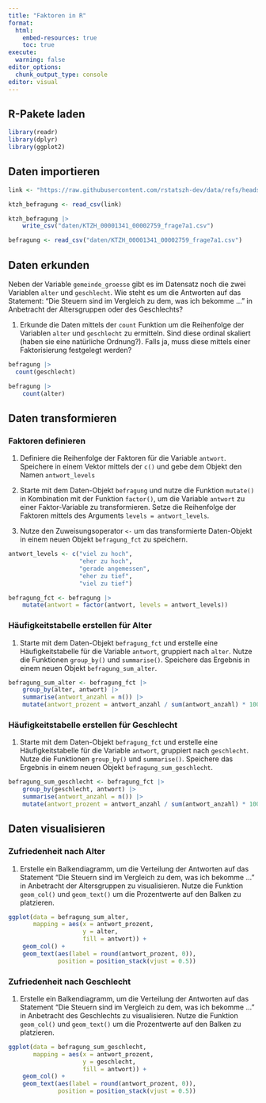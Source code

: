 ```yaml
---
title: "Faktoren in R"
format:
  html:
    embed-resources: true
    toc: true
execute:
  warning: false
editor_options: 
  chunk_output_type: console
editor: visual
---
```


## R-Pakete laden

```r
library(readr)
library(dplyr)
library(ggplot2)
```

## Daten importieren

```r

link <- "https://raw.githubusercontent.com/rstatszh-dev/data/refs/heads/main/data/ktzh-bevoelkerungsbefragung-zufriedenheit/KTZH_00001341_00002759_frage7a1.csv"

ktzh_befragung <- read_csv(link)

ktzh_befragung |> 
    write_csv("daten/KTZH_00001341_00002759_frage7a1.csv")

befragung <- read_csv("daten/KTZH_00001341_00002759_frage7a1.csv")
```

## Daten erkunden

Neben der Variable `gemeinde_groesse` gibt es im Datensatz noch die zwei Variablen `alter` und `geschlecht`. Wie steht es um die Antworten auf das Statement: "Die Steuern sind im Vergleich zu dem, was ich bekomme ..." in Anbetracht der Altersgruppen oder des Geschlechts?

1. Erkunde die Daten mittels der `count` Funktion um die Reihenfolge der Variablen `alter` und `geschlecht` zu ermitteln. Sind diese ordinal skaliert (haben sie eine natürliche Ordnung?). Falls ja, muss diese mittels einer Faktorisierung festgelegt werden?

```r
befragung |> 
  count(geschlecht)

befragung |> 
    count(alter) 
```

## Daten transformieren

### Faktoren definieren

1. Definiere die Reihenfolge der Faktoren für die Variable `antwort`. Speichere in einem Vektor mittels der `c()` und gebe dem Objekt den Namen `antwort_levels`

2. Starte mit dem Daten-Objekt `befragung` und nutze die Funktion `mutate()` in Kombination mit der Funktion `factor()`, um die Variable `antwort` zu einer Faktor-Variable zu transformieren. Setze die Reihenfolge der Faktoren mittels des Arguments `levels = antwort_levels`.

3. Nutze den Zuweisungsoperator `<-` um das transformierte Daten-Objekt in einem neuen Objekt `befragung_fct` zu speichern.

```r

antwort_levels <- c("viel zu hoch", 
                    "eher zu hoch", 
                    "gerade angemessen", 
                    "eher zu tief", 
                    "viel zu tief")

befragung_fct <- befragung |>
    mutate(antwort = factor(antwort, levels = antwort_levels)) 
```

### Häufigkeitstabelle erstellen für Alter

1. Starte mit dem Daten-Objekt `befragung_fct` und erstelle eine Häufigkeitstabelle für die Variable `antwort`, gruppiert nach `alter`. Nutze die Funktionen `group_by()` und `summarise()`. Speichere das Ergebnis in einem neuen Objekt `befragung_sum_alter`.

```r
befragung_sum_alter <- befragung_fct |> 
    group_by(alter, antwort) |> 
    summarise(antwort_anzahl = n()) |> 
    mutate(antwort_prozent = antwort_anzahl / sum(antwort_anzahl) * 100)
```

### Häufigkeitstabelle erstellen für Geschlecht

1. Starte mit dem Daten-Objekt `befragung_fct` und erstelle eine Häufigkeitstabelle für die Variable `antwort`, gruppiert nach `geschlecht`. Nutze die Funktionen `group_by()` und `summarise()`. Speichere das Ergebnis in einem neuen Objekt `befragung_sum_geschlecht`.

```r
befragung_sum_geschlecht <- befragung_fct |> 
    group_by(geschlecht, antwort) |> 
    summarise(antwort_anzahl = n()) |> 
    mutate(antwort_prozent = antwort_anzahl / sum(antwort_anzahl) * 100)
```

## Daten visualisieren

### Zufriedenheit nach Alter

1. Erstelle ein Balkendiagramm, um die Verteilung der Antworten auf das Statement "Die Steuern sind im Vergleich zu dem, was ich bekomme ..." in Anbetracht der Altersgruppen zu visualisieren. Nutze die Funktion `geom_col()` und `geom_text()` um die Prozentwerte auf den Balken zu platzieren.

```r
ggplot(data = befragung_sum_alter,
       mapping = aes(x = antwort_prozent, 
                     y = alter, 
                     fill = antwort)) +
    geom_col() +
    geom_text(aes(label = round(antwort_prozent, 0)),  
              position = position_stack(vjust = 0.5)) 
```

### Zufriedenheit nach Geschlecht

1. Erstelle ein Balkendiagramm, um die Verteilung der Antworten auf das Statement "Die Steuern sind im Vergleich zu dem, was ich bekomme ..." in Anbetracht des Geschlechts zu visualisieren. Nutze die Funktion `geom_col()` und `geom_text()` um die Prozentwerte auf den Balken zu platzieren.

```r
ggplot(data = befragung_sum_geschlecht,
       mapping = aes(x = antwort_prozent, 
                     y = geschlecht, 
                     fill = antwort)) +
    geom_col() +
    geom_text(aes(label = round(antwort_prozent, 0)),  
              position = position_stack(vjust = 0.5))
```


